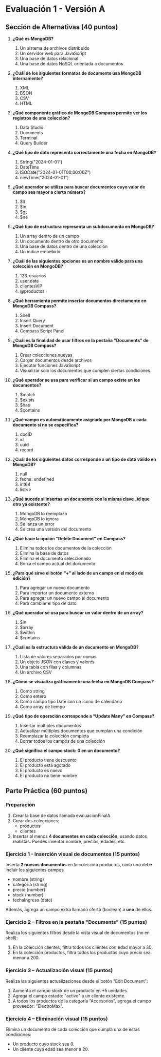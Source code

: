 # Evaluación 1 - Versión A

## Sección de Alternativas (40 puntos)

1. **¿Qué es MongoDB?**
    1. Un sistema de archivos distribuido
    2. Un servidor web para JavaScript
    3. Una base de datos relacional
    4. Una base de datos NoSQL orientada a documentos

2. **¿Cuál de los siguientes formatos de documento usa MongoDB internamente?**
    1. XML
    2. BSON
    3. CSV
    4. HTML

3. **¿Qué componente gráfico de MongoDB Compass permite ver los registros de una colección?**
    1. Data Studio
    2. Documents
    3. Terminal
    4. Query Builder

4. **¿Qué tipo de dato representa correctamente una fecha en MongoDB?**
    1. String("2024-01-01")
    2. DateTime
    3. ISODate("2024-01-01T00:00:00Z")
    4. newTime("2024-01-01")

5. **¿Qué operador se utiliza para buscar documentos cuyo valor de campo sea mayor a cierto número?**
    1. $lt
    2. $in
    3. $gt
    4. $ne

6. **¿Qué tipo de estructura representa un subdocumento en MongoDB?**
    1. Un array dentro de un campo
    2. Un documento dentro de otro documento
    3. Una base de datos dentro de una colección
    4. Un índice embebido

7. **¿Cuál de las siguientes opciones es un nombre válido para una colección en MongoDB?**
    1. 123-usuarios
    2. user.data
    3. clientesVIP
    4. @productos

8. **¿Qué herramienta permite insertar documentos directamente en MongoDB Compass?**
    1. Shell
    2. Insert Query
    3. Insert Document
    4. Compass Script Panel

9. **¿Cuál es la finalidad de usar filtros en la pestaña "Documents" de MongoDB Compass?**
    1. Crear colecciones nuevas
    2. Cargar documentos desde archivos
    3. Ejecutar funciones JavaScript
    4. Visualizar solo los documentos que cumplen ciertas condiciones

10. **¿Qué operador se usa para verificar si un campo existe en los documentos?**
    1. $match
    2. $exists
    3. $has
    4. $contains

11. **¿Qué campo es automáticamente asignado por MongoDB a cada documento si no se especifica?**
    1. docID
    2. id
    3. uuid
    4. record

12. **¿Cuál de los siguientes datos corresponde a un tipo de dato válido en MongoDB?**
    1. null
    2. fecha: undefined
    3. int64
    4. list\<\>

13. **¿Qué sucede si insertas un documento con la misma clave _id que otro ya existente?**
    1. MongoDB lo reemplaza
    2. MongoDB lo ignora
    3. Se lanza un error
    4. Se crea una versión del documento

14. **¿Qué hace la opción "Delete Document" en Compass?**
    1. Elimina todos los documentos de la colección
    2. Elimina la base de datos
    3. Elimina el documento seleccionado
    4. Borra el campo actual del documento

15. **¿Para qué sirve el botón “+” al lado de un campo en el modo de edición?**
    1. Para agregar un nuevo documento
    2. Para importar un documento externo
    3. Para agregar un nuevo campo al documento
    4. Para cambiar el tipo de dato

16. **¿Qué operador se usa para buscar un valor dentro de un array?**
    1. $in
    2. $array
    3. $within
    4. $contains

17. **¿Cuál es la estructura válida de un documento en MongoDB?**
    1. Lista de valores separados por comas
    2. Un objeto JSON con claves y valores
    3. Una tabla con filas y columnas
    4. Un archivo CSV

18. **¿Cómo se visualiza gráficamente una fecha en MongoDB Compass?**
    1. Como string
    2. Como entero
    3. Como campo tipo Date con un ícono de calendario
    4. Como array de tiempo

19. **¿Qué tipo de operación corresponde a “Update Many” en Compass?**
    1. Insertar múltiples documentos
    2. Actualizar múltiples documentos que cumplan una condición
    3. Reemplazar la colección completa
    4. Borrar todos los campos de una colección

20. **¿Qué significa el campo stock: 0 en un documento?**
    1. El producto tiene descuento
    2. El producto está agotado
    3. El producto es nuevo
    4. El producto no tiene nombre

## Parte Práctica (60 puntos)

### Preparación
1. Crear la base de datos llamada evaluacionFinalA
2. Crear dos colecciones:
    - productos
    - clientes
3. Insertar al menos **4 documentos en cada colección**, usando datos realistas. Puedes inventar nombre, precios, edades, etc.


### Ejercicio 1 - Inserción visual de documentos (15 puntos)

Inserta **2 nuevos documentos** en la colección productos, cada uno debe incluir los siguientes campos
- nombre (string)
- categoria (string)
- precio (number)
- stock (number)
- fechaIngreso (date)

Además, agrega un campo extra llamado oferta (boolean) a **uno** de ellos.

### Ejercicio 2 – Filtros en la pestaña "Documents" (15 puntos)
Realiza los siguientes filtros desde la vista visual de documentos (no en shell):

1. En la colección clientes, filtra todos los clientes con edad mayor a 30.
2. En la colección productos, filtra todos los productos cuyo precio sea menor a 200.

### Ejercicio 3 – Actualización visual (15 puntos)
Realiza las siguientes actualizaciones desde el botón "Edit Document":

1. Aumenta el campo stock de un producto en +5 unidades.
2. Agrega el campo estado: "activo" a un cliente existente.
3. A todos los productos de la categoría "Accesorios", agrega el campo proveedor: "ElectroMax".

### Ejercicio 4 – Eliminación visual (15 puntos)
Elimina un documento de cada colección que cumpla una de estas condiciones:

- Un producto cuyo stock sea 0.
- Un cliente cuya edad sea menor a 20.